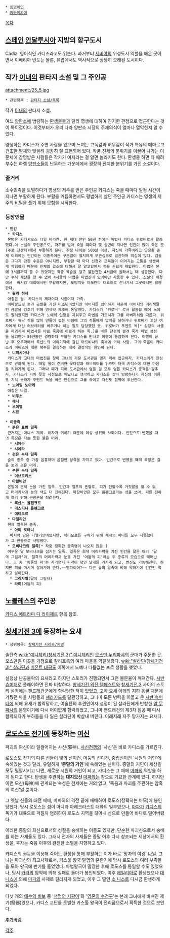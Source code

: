  * [[동명이인]]
 * [[동음이의어]]

[[목차]]
== [[스페인]] [[안달루시아]] 지방의 항구도시 ==
Cádiz. 영어식인 카디즈라고도 읽는다. 과거부터 [[세비야]]의 위성도시 역할을 해온 곳이면서 이베리아 반도는 몰론, 유럽에서도 역사적으로 상당히 오래된 도시이다.

== 작가 [[이내]]의 판타지 소설 및 그 주인공 ==
attachment:/25_5.jpg

 * 관련항목 : [[판타지 소설/목록]]

작가 [[이내]]의 판타지 소설.

여느 [[양판소]]에 범람하는 [[환생물]]들과 달리 영생에 대하여 진지한 관점으로 접근한다는 것이 특이점이다. 이것부터가 우리 나라 양판소 시장의 주제의식이 얼마나 열악한지 알 수 있다.

영생하는 카디스가 주변 사람을 잃으며 느끼는 고독감과 허무감이 작가 특유의 메마르고 건조한 필체와 맞물려 굉장히 잘 표현되어 있다. 작품 전체의 분위기를 이끌어 나가는 이 문체에 감명받은 사람들은 작가가 여자라는 걸 알면 놀라기도 한다. 환생물 하면 다 때려부수는 하렘 [[양판소]]들이 난무하는 가운데에서 굉장히 진지한 분위기를 가진 소설이다.

=== 줄거리 ===
소수민족을 토벌하다가 영생의 저주를 받은 주인공 카디스는 죽을 때마다 일정 시간이 지나면 부활하게 된다. 부활을 거듭하면서도 평범하게 살던 주인공 카디스는 영생의 저주의 비밀을 풀기 위해 모험을 시작한다.

=== 등장인물 ===
 * '''인간'''
  * '''카디스'''
  본명은 카디시오스 다일 바라칸. 한 세대 전인 50년 전에는 마법사 카디스 위로버로서 활동했다.이 소설의 주인공으로, 저주를 받아 죽을 때마다 몇 십년이 지나면 인간이 많이 죽은 곳(주로 전쟁터)에서 부활하게 된다. 추정 나이는 500살 이상. 자신이 가족이라고 인정한 존재 이외에는 인간이든 이종족이든 구분없이 철저하게 무관심으로 일관하며 의심이 많다. 검술은 그다지 강한 수준은 아니지만, 부활할 때 마다 신경과 근육들이 이어지는 고통을 생생하게 체험하기 때문에 인체의 급소에 대해서 잘 알고있어서 적을 손쉽게 제압한다. 마법은 본래 3서클까지 쓸 수 있었지만 작중 목숨을 걸고 불완전한 4서클에 올라서는 데 성공한다. 다만 수식 계산을 할 수 없어 4서클의 마법은 마법진이 있어야만 사용할 수 있다. 소설의 배경에서  바시앙 대륙에서만 부활하지만, 도망치듯 아모란타 대륙으로 건너가서 그곳에서만 활동한다.
  * '''윌리 히세'''
  애칭은 윌. 카디스의 제자이자 시종이자 가족.
  에메랄드빛 눈과 금발을 가진 미소년이었지만 아버지를 싫어하기 때문에 아버지의 머리색깔인 금발을 감추기 위해 염색약 제조에 통달했다. 카디스가 '위로버' 로서 활동할 때에 노예로 팔려왔지만 카디스가 노예의 인장을 지워주고 마법을 가르치자 그를 아버지처럼 따른다. 위로버가 워낙 적을 많이 만들어 놓는 바람에 그의 적들에게 납치를 당하거나 위로버가 꼬신 여자에게 대신 러브레터를 써주거나 하는 일도 담당했던 듯. 위로버가 푸엔트 독[* 심장의 서클을 파괴시켜 마법사를 바로 죽음에 이르게 하는 독.]을 바른 단검에 찔려 죽자 마법 상점을 물려받아 50년동안 경영하다 부활한 카디스를 만나고 여행에 동참하게 된다. 여행이 끝난 후 오두막에서 록산느의 이야기책에 걸린 아르비나의 축복에 의해 사망. 그의 죽음이 카디스가 이비스에 대한 복수를 결심하는 데에 결정적인 원인이 된다.
  * '''니피시아나'''
  카디스가 고대의 마법진을 찾아 그녀의 가문 도서관을 열기 위해 접근하자, 카디스에게 진심으로 반하게 된다. 매일 윌이 준비한 꽃다발과 러브레터를 읽으며 더욱 카디스에 대한 마음을 키워가게 된다. 그러나 때가 되어 도서관에서 얻을 걸 모두 얻은 카디스가 종적을 감추자, 카디스가 피치 못할 사정으로 떠났다고 생각하고 카디스를 찾아 방랑하다가 자신의 이름도 기억 못하자 푸엔트 독을 바른 단검으로 그를 죽이고 자신도 절벽에 투신한다.
  * '''노아일 노아케'''
  애칭은 나일.
  * '''비우스'''
  * '''헤나'''
  * '''루이벨'''
  * '''시르'''

 * '''이종족'''
  * '''붉은 표범 일족'''
  근거지는 이니스 계곡. 여자가 귀하기 때문에 여성 상위의 사회이다. 인간으로 변했을 때의 특징은 타는 듯한 붉은 머리.
   * '''시에라'''
   * '''시에타'''
  * '''검은 늑대 일족'''
  숲의 종족 중 가장 음흉하며 음험한 성격을 가지고 있다. 인간으로 변했을 때의 특징은 검은 눈과 검은 머리.
  * '''푸른 늑대 일족'''
   * '''이브로키스'''
  * '''마할비안'''
  은발에 은색 눈을 가진 일족. 인간과 엘프의 혼혈로, 피가 진할수록 거짓말을 할 수 없고 머리카락과 눈의 색도 더 진해진다. 마할비안은 모두 올펜크르라는 성을 쓰며, 피를 진하게 하기 위해 근친혼을 장려한다.
   * '''록산느 올펜크르'''
   * '''더스티니 올펜크르'''
   * '''에티오르'''
  * '''다엘리안'''
  현재 멸족한 종족.
   * '''아미 로테니'''
   마지막 남은 다엘리안이었지만, 에티오르를 구하기 위해 체내의 마나를 모두 사용했다가 그 반동으로 사망했다.
  * '''모비나크의 일족'''[* 작중 정확한 종족명이 나오지 않음.]
  어두운 달 모비나크를 섬기는 일족. 일족은 회색 머리카락을 가진 인간을 닮은 아기 '달의 그림자'와, 칠흑의 머리카락과 눈을 가진 '어둠의 피'라는 두 종류의 모습으로 태어난다. 그 중 '어둠의 피'는 자라면서 피막이 덮인 날개를 가지게 되고, 변신도 가능해진다. 하지만 피를 마시며 살아가야 한다.~~뱀파이어?~~ 다른 숲의 일족에 비해 약하기에 인간인 척하고 살아간다. 
   * '''그리자벨'''(달의 그림자)
   * '''라미'''(어둠의 피)

== [[노블레스]]의 주인공  ==
[[카디스 에트라마 디 라이제르]] 항목 참조.

== [[창세기전 3]]에 등장하는 요새 ==
 * 상위항목: [[창세기전 시리즈/지명]]

술탄측 [[wiki:"예니체리(창세기전 3)" 예니체리]]인 [[오스만 누리파샤]]의 군대가 주둔한 곳. 오스만은 이곳을 기점으로 칼리프측의 여러 마을을 약탈해왔다. [[wiki:"살라딘(창세기전 3)" 살라딘]]과 [[버몬트 대공]]도 이쪽에서 노예나 다름없는 포로 생활을 했었다.

설정상 난공불락의 요새라고 하지만 스토리가 진행되면서 그런 불문율이 깨져간다. [[시반 슈미터]]로 플레이하면 진짜 비참하다. [[창세기전 외전 템페스트]]와 [[창세기전 3]] 사이의 스토리 설정에는 [[팬드래건]]군에게 함락당한 적이 있었고, 고작 요새 아래의 지하 동굴 때문에 가뒀던 마을 사람들과 [[셰라자드]]를 탈환당하고, 그나마 모든 병력을 이끌고 온 [[시반 슈미터]]에 의해 요새가 함락당하고, 여술탄의 후견인이자 섭정이 된 살라딘에게 반항한 [[알 무파사]]의 본영이기에 다시 어이없게 함락되었고, 그나마 팬드래건의 제3차 침공 때 다시 함락되다가 부하들을 다 잃은 살라딘이 박살내 버린다. 이래저래 자주 망가지는 요새다.

== [[로도스도 전기]]에 등장하는 [[여신]] ==
파괴의 여신이라 일컬어지는 사신(邪神). [[사신전쟁]]의 '사신'은 바로 카디스를 가르킨다.

로도스도 전기의 다른 신들이 빛의 신이건, 어둠의 신이건, 중립신이건 '시원의 거인'에 속해있는 것과 달리, 유일하게 ''''종말의 거인''''에 속해있는 신이다. 종말의 거인이 세상을 모두 멸망시키고 나면, 새로운 시원의 거인이 되고, 카디스는 그 때에 [[마파]]의 역할을 하게 된다고 한다. 탄생을 주관하는 '''대지모신''' [[마파]]와는 참으로 기묘한 관계에 있다. 하지만 이런 모신(母神)에 관계되는 속성은 현세에는 거의 없고, '죽음과 파괴를 주관하는 암흑의 여신'일 뿐이다.

그 옛날 신들의 대전 때에, 마파와의 격전 끝에 패배하여 로도스(정확히는 마모)에 봉인당했다. 당시 로도스는 섬이 아니라 아레크라스트 대륙의 일부였으나, [[마파]]가 [[카디스]]의 독기가 대륙으로 퍼질까 염려하여 로도스 지역을 끊어내 섬으로 만들어 바다로 밀어버렸다.

이러한 종말의 화신으로서의 성질을 숭배하는 이들도 있지만, 단순한 파괴신으로서 숭배를 하는 사제들도 있다. 그래서 전자의 사제들은 종말 이후 다시 창조되는 세상에서의 환생을, 후자는 죽음 이후의 완전한 소멸을 지향하고 있다. 

카디스의 권능을 이용해 죽어도 환생을 통해 부활하는 이가 바로 '망자의 여왕' [[나닐]]. 그녀는 파괴신의 최고사제로서, 카스툴 왕국 말엽의 혼란기에 당시 로도스의 여러 부족들을 모아 왕국에 반기를 들었었다. 마법왕국이 멸망한 후에 로도스를 통일할 수도 있었으나, 당시 [[카라]]의 암약에 의해 실패로 돌아가 봉인되었다. 이후 [[레일리아]]로 환생했으나 [[대 니스]]에 의해 [[마파]]의 사제로 길러지게 되었고, 이후 그 딸인 [[소 니스]]로 다시금 환생하게 되었다.

다섯 개의 [[태수의 비보]] 중 '[[생명의 지팡이]]'와 '[[영혼의 수정구]]'는 본래 그녀에게 바쳐진 제기(祭器)였으나, 카디스 교단을 토벌한 카스툴 왕국이 전리품으로서 획득한 것으로 보인다.

[[추가바람]]


[[각주]]
